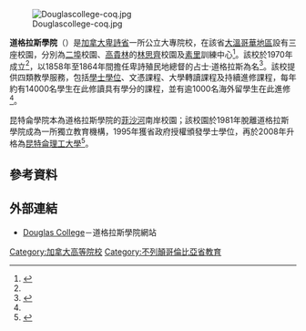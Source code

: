 [[File:Douglascollege-coq.jpg|thumb]]

'''道格拉斯學院'''（{{lang-en|Douglas College}}）是[[加拿大|加拿大]][[卑詩省|卑詩省]]一所公立大專院校，在該省[[大溫哥華地區|大溫哥華地區]]設有三座校園，分別為[[新西敏|二埠]]校園、[[高貴林|高貴林]]的[[林思齊|林思齊]]校園及[[素里|素里]]訓練中心<ref name="About">{{cite web|url=http://www.douglas.bc.ca/about.html |title=About Douglas - Douglas College |accessdate=2013-07-05}}</ref>。該校於1970年成立<ref name="About"/>，以1858年至1864年間擔任卑詩殖民地總督的占士·道格拉斯為名<ref>{{cite web|url=http://www.douglas.bc.ca/about/sir-james-douglas.html |title=Sir James Douglas - Douglas College |accessdate=2013-07-05}}</ref>。該校提供四類教學服務，包括[[學士學位|學士學位]]、文憑課程、大學轉讀課程及持續進修課程，每年約有14000名學生在此修讀具有學分的課程，並有逾1000名海外留學生在此進修<ref name="About"/>。

昆特侖學院本為道格拉斯學院的[[菲沙河|菲沙河]]南岸校園；該校園於1981年脫離道格拉斯學院成為一所獨立教育機構，1995年獲省政府授權頒發學士學位，再於2008年升格為[[昆特侖理工大學|昆特侖理工大學]]<ref name="timeline">{{Cite web |url=http://www.kwantlen.ca/timeline.html |title=Kwantlen's Timeline of Success |accessdate=2013-01-18 |publisher=昆特侖理工大學 |archiveurl=https://web.archive.org/web/20131005194320/http://kwantlen.ca/timeline.html |archivedate=2013-10-05 |deadurl=yes }}</ref>。

==參考資料==
{{Reflist}}

==外部連結==
* {{en}}[http://www.douglas.bc.ca/home.html Douglas College]－道格拉斯學院網站

[[Category:加拿大高等院校|Category:加拿大高等院校]]
[[Category:不列顛哥倫比亞省教育|Category:不列顛哥倫比亞省教育]]